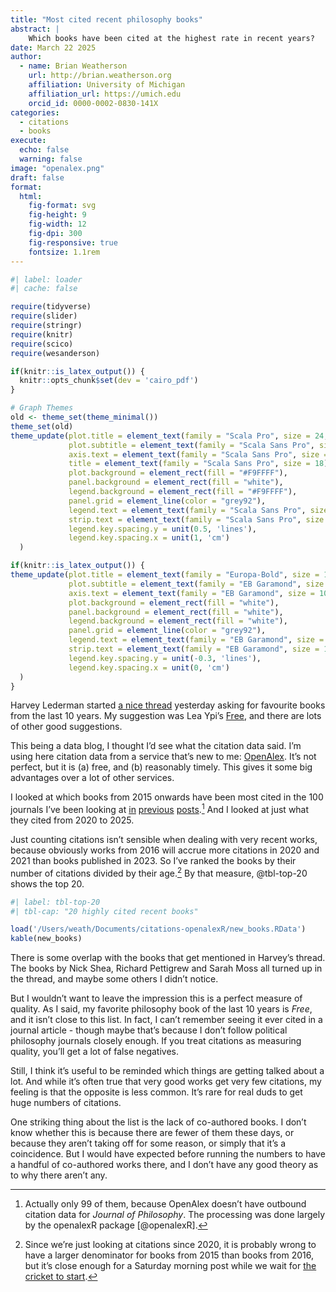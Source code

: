 ```yaml
---
title: "Most cited recent philosophy books"
abstract: |
    Which books have been cited at the highest rate in recent years?
date: March 22 2025
author:
  - name: Brian Weatherson 
    url: http://brian.weatherson.org
    affiliation: University of Michigan
    affiliation_url: https://umich.edu
    orcid_id: 0000-0002-0830-141X
categories:
  - citations
  - books
execute:
  echo: false
  warning: false
image: "openalex.png"
draft: false
format:
  html:
    fig-format: svg
    fig-height: 9
    fig-width: 12
    fig-dpi: 300
    fig-responsive: true
    fontsize: 1.1rem
---
```


```r
#| label: loader
#| cache: false

require(tidyverse)
require(slider)
require(stringr)
require(knitr)
require(scico)
require(wesanderson)

if(knitr::is_latex_output()) {
  knitr::opts_chunk$set(dev = 'cairo_pdf')
}

# Graph Themes
old <- theme_set(theme_minimal())
theme_set(old)
theme_update(plot.title = element_text(family = "Scala Pro", size = 24, face = "bold"),
             plot.subtitle = element_text(family = "Scala Sans Pro", size = 30),
             axis.text = element_text(family = "Scala Sans Pro", size = 18),
             title = element_text(family = "Scala Sans Pro", size = 18),
             plot.background = element_rect(fill = "#F9FFFF"),
             panel.background = element_rect(fill = "white"),
             legend.background = element_rect(fill = "#F9FFFF"),
             panel.grid = element_line(color = "grey92"),
             legend.text = element_text(family = "Scala Sans Pro", size = 20),
             strip.text = element_text(family = "Scala Sans Pro", size = 20),
             legend.key.spacing.y = unit(0.5, 'lines'),
             legend.key.spacing.x = unit(1, 'cm')
  )

if(knitr::is_latex_output()) {
theme_update(plot.title = element_text(family = "Europa-Bold", size = 14),
             plot.subtitle = element_text(family = "EB Garamond", size = 11),
             axis.text = element_text(family = "EB Garamond", size = 10),
             plot.background = element_rect(fill = "white"),
             panel.background = element_rect(fill = "white"),
             legend.background = element_rect(fill = "white"),
             panel.grid = element_line(color = "grey92"),
             legend.text = element_text(family = "EB Garamond", size = 11),
             strip.text = element_text(family = "EB Garamond", size = 12),
             legend.key.spacing.y = unit(-0.3, 'lines'),
             legend.key.spacing.x = unit(0, 'cm')
  )
}
```

Harvey Lederman started [a nice thread](https://bsky.app/profile/harveylederman.bsky.social/post/3lkvajawxt226) yesterday asking for favourite books from the last 10 years. My suggestion was Lea Ypi's [Free](https://bookshop.org/p/books/free-coming-of-age-at-the-end-of-history-lea-ypi/18515409?ean=9781324050292&next=t), and there are lots of other good suggestions.

This being a data blog, I thought I'd see what the citation data said. I'm using here citation data from a service that's new to me: [OpenAlex](https://openalex.org). It's not perfect, but it is (a) free, and (b) reasonably timely. This gives it some big advantages over a lot of other services.

I looked at which books from 2015 onwards have been most cited in the 100 journals I've been looking at [in](https://brian.weatherson.org/quarto/blog/word-count/length.html) [previous](https://brian.weatherson.org/quarto/blog/top-ten/top-ten.html) [posts](https://brian.weatherson.org/quarto/blog/citations-raw-data/top-500.html).^[Actually only 99 of them, because OpenAlex doesn't have outbound citation data for _Journal of Philosophy_. The processing was done largely by the openalexR package [@openalexR].] And I looked at just what they cited from 2020 to 2025.

Just counting citations isn't sensible when dealing with very recent works, because obviously works from 2016 will accrue more citations in 2020 and 2021 than books published in 2023. So I've ranked the books by their number of citations divided by their age.^[Since we're just looking at citations since 2020, it is probably wrong to have a larger denominator for books from 2015 than books from 2016, but it's close enough for a Saturday morning post while we wait for [the cricket to start](https://www.espncricinfo.com/series/ipl-2025-1449924/kolkata-knight-riders-vs-royal-challengers-bengaluru-1st-match-1473438/live-cricket-score).] By that measure, @tbl-top-20 shows the top 20.

```r
#| label: tbl-top-20
#| tbl-cap: "20 highly cited recent books"

load('/Users/weath/Documents/citations-openalexR/new_books.RData')
kable(new_books)
```

There is some overlap with the books that get mentioned in Harvey's thread. The books by Nick Shea, Richard Pettigrew and Sarah Moss all turned up in the thread, and maybe some others I didn't notice.

But I wouldn't want to leave the impression this is a perfect measure of quality. As I said, my favorite philosophy book of the last 10 years is _Free_, and it isn't close to this list. In fact, I can't remember seeing it ever cited in a journal article - though maybe that's because I don't follow political philosophy journals closely enough. If you treat citations as measuring quality, you'll get a lot of false negatives.

Still, I think it's useful to be reminded which things are getting talked about a lot. And while it's often true that very good works get very few citations, my feeling is that the opposite is less common. It's rare for real duds to get huge numbers of citations.

One striking thing about the list is the lack of co-authored books. I don't know whether this is because there are fewer of them these days, or because they aren't taking off for some reason, or simply that it's a coincidence. But I would have expected before running the numbers to have a handful of co-authored works there, and I don't have any good theory as to why there aren't any.